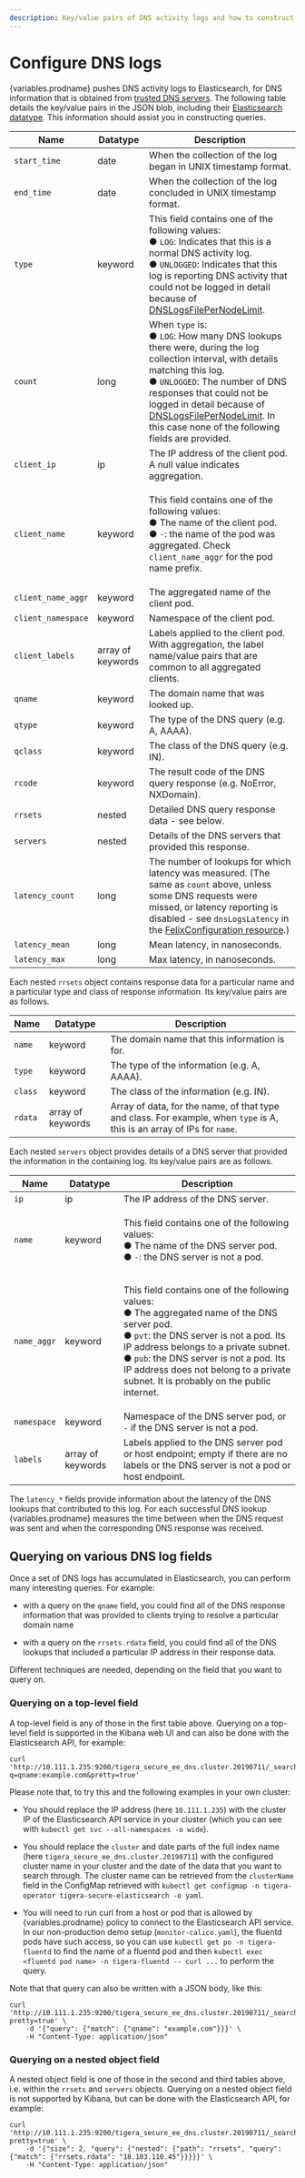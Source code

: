 ```yaml
---
description: Key/value pairs of DNS activity logs and how to construct queries.
---
```



# Configure DNS logs

{variables.prodname} pushes DNS activity logs to Elasticsearch, for DNS information that is obtained from [trusted DNS servers](../../../network-policy/domain-based-policy.mdx#trusted-dns-servers). The following table
details the key/value pairs in the JSON blob, including their
[Elasticsearch datatype](https://www.elastic.co/guide/en/elasticsearch/reference/current/mapping-types.html).
This information should assist you in constructing queries.

| Name               | Datatype          | Description                                                                                                                                                                                                                                                                                                                                                                                                       |
| ------------------ | ----------------- | ----------------------------------------------------------------------------------------------------------------------------------------------------------------------------------------------------------------------------------------------------------------------------------------------------------------------------------------------------------------------------------------------------------------- |
| `start_time`       | date              | When the collection of the log began in UNIX timestamp format.                                                                                                                                                                                                                                                                                                                                                    |
| `end_time`         | date              | When the collection of the log concluded in UNIX timestamp format.                                                                                                                                                                                                                                                                                                                                                |
| `type`             | keyword           | This field contains one of the following values:<br/>&#x25cf;&nbsp;<code>LOG</code>: Indicates that this is a normal DNS activity log.<br/>&#x25cf;&nbsp;<code>UNLOGGED</code>: Indicates that this log is reporting DNS activity that could not be logged in detail because of [DNSLogsFilePerNodeLimit](../../../reference/resources/felixconfig.mdx#spec).                                                     |
| `count`            | long              | When `type` is:<br/>&#x25cf;&nbsp;<code>LOG</code>: How many DNS lookups there were, during the log collection interval, with details matching this log.<br/>&#x25cf;&nbsp;<code>UNLOGGED</code>: The number of DNS responses that could not be logged in detail because of [DNSLogsFilePerNodeLimit](../../../reference/resources/felixconfig.mdx#spec). In this case none of the following fields are provided. |
| `client_ip`        | ip                | The IP address of the client pod. A null value indicates aggregation.                                                                                                                                                                                                                                                                                                                                             |
| `client_name`      | keyword           | <p>This field contains one of the following values:<br/>&#x25cf;&nbsp;The name of the client pod.<br/>&#x25cf;&nbsp;<code>-</code>: the name of the pod was aggregated. Check <code>client_name_aggr</code> for the pod name prefix.</p>                                                                                                                                                                          |
| `client_name_aggr` | keyword           | The aggregated name of the client pod.                                                                                                                                                                                                                                                                                                                                                                            |
| `client_namespace` | keyword           | Namespace of the client pod.                                                                                                                                                                                                                                                                                                                                                                                      |
| `client_labels`    | array of keywords | Labels applied to the client pod. With aggregation, the label name/value pairs that are common to all aggregated clients.                                                                                                                                                                                                                                                                                         |
| `qname`            | keyword           | The domain name that was looked up.                                                                                                                                                                                                                                                                                                                                                                               |
| `qtype`            | keyword           | The type of the DNS query (e.g. A, AAAA).                                                                                                                                                                                                                                                                                                                                                                         |
| `qclass`           | keyword           | The class of the DNS query (e.g. IN).                                                                                                                                                                                                                                                                                                                                                                             |
| `rcode`            | keyword           | The result code of the DNS query response (e.g. NoError, NXDomain).                                                                                                                                                                                                                                                                                                                                               |
| `rrsets`           | nested            | Detailed DNS query response data - see below.                                                                                                                                                                                                                                                                                                                                                                     |
| `servers`          | nested            | Details of the DNS servers that provided this response.                                                                                                                                                                                                                                                                                                                                                           |
| `latency_count`    | long              | The number of lookups for which latency was measured. (The same as `count` above, unless some DNS requests were missed, or latency reporting is disabled - see `dnsLogsLatency` in the [FelixConfiguration resource](../../../reference/resources/felixconfig.mdx).)                                                                                                                                              |
| `latency_mean`     | long              | Mean latency, in nanoseconds.                                                                                                                                                                                                                                                                                                                                                                                     |
| `latency_max`      | long              | Max latency, in nanoseconds.                                                                                                                                                                                                                                                                                                                                                                                      |

Each nested `rrsets` object contains response data for a particular name and a particular type and
class of response information. Its key/value pairs are as follows.

| Name    | Datatype          | Description                                                                                                             |
| ------- | ----------------- | ----------------------------------------------------------------------------------------------------------------------- |
| `name`  | keyword           | The domain name that this information is for.                                                                           |
| `type`  | keyword           | The type of the information (e.g. A, AAAA).                                                                             |
| `class` | keyword           | The class of the information (e.g. IN).                                                                                 |
| `rdata` | array of keywords | Array of data, for the name, of that type and class. For example, when `type` is A, this is an array of IPs for `name`. |

Each nested `servers` object provides details of a DNS server that provided the information in the
containing log. Its key/value pairs are as follows.

| Name        | Datatype          | Description                                                                                                                                                                                                                                                                                                                                                                                   |
| ----------- | ----------------- | --------------------------------------------------------------------------------------------------------------------------------------------------------------------------------------------------------------------------------------------------------------------------------------------------------------------------------------------------------------------------------------------- |
| `ip`        | ip                | The IP address of the DNS server.                                                                                                                                                                                                                                                                                                                                                             |
| `name`      | keyword           | <p>This field contains one of the following values:<br/>&#x25cf;&nbsp;The name of the DNS server pod.<br/>&#x25cf;&nbsp;<code>-</code>: the DNS server is not a pod.</p>                                                                                                                                                                                                                      |
| `name_aggr` | keyword           | <p>This field contains one of the following values:<br/>&#x25cf;&nbsp;The aggregated name of the DNS server pod.<br/>&#x25cf;&nbsp;<code>pvt</code>: the DNS server is not a pod. Its IP address belongs to a private subnet.<br/>&#x25cf;&nbsp;<code>pub</code>: the DNS server is not a pod. Its IP address does not belong to a private subnet. It is probably on the public internet.</p> |
| `namespace` | keyword           | Namespace of the DNS server pod, or `-` if the DNS server is not a pod.                                                                                                                                                                                                                                                                                                                       |
| `labels`    | array of keywords | Labels applied to the DNS server pod or host endpoint; empty if there are no labels or the DNS server is not a pod or host endpoint.                                                                                                                                                                                                                                                          |

The `latency_*` fields provide information about the latency of the DNS lookups that contributed to
this log. For each successful DNS lookup {variables.prodname} measures the time between when the DNS
request was sent and when the corresponding DNS response was received.

## Querying on various DNS log fields

Once a set of DNS logs has accumulated in Elasticsearch, you can perform many interesting queries. For example:

- with a query on the `qname` field, you could find all of the DNS response information that was
  provided to clients trying to resolve a particular domain name

- with a query on the `rrsets.rdata` field, you could find all of the DNS lookups that included a
  particular IP address in their response data.

Different techniques are needed, depending on the field that you want to query on.

### Querying on a top-level field

A top-level field is any of those in the first table above. Querying on a top-level field is
supported in the Kibana web UI and can also be done with the Elasticsearch API, for example:

```shell
curl 'http://10.111.1.235:9200/tigera_secure_ee_dns.cluster.20190711/_search?q=qname:example.com&pretty=true'
```

Please note that, to try this and the following examples in your own cluster:

- You should replace the IP address (here `10.111.1.235`) with the cluster IP of the Elasticsearch
  API service in your cluster (which you can see with `kubectl get svc --all-namespaces -o wide`).

- You should replace the `cluster` and date parts of the full index name (here
  `tigera_secure_ee_dns.cluster.20190711`) with the configured cluster name in your cluster and
  the date of the data that you want to search
  through. The cluster name can be retrieved from the `clusterName` field in the ConfigMap
  retrieved with `kubectl get configmap -n tigera-operator tigera-secure-elasticsearch -o yaml`.

- You will need to run curl from a host or pod that is allowed by {variables.prodname} policy to
  connect to the Elasticsearch API service. In our non-production demo setup
  (`monitor-calico.yaml`), the fluentd pods have such access, so you can use `kubectl get po -n tigera-fluentd` to find the name of a fluentd pod and then `kubectl exec <fluentd pod name> -n tigera-fluentd -- curl ...` to perform the query.

Note that that query can also be written with a JSON body, like this:

```shell
curl 'http://10.111.1.235:9200/tigera_secure_ee_dns.cluster.20190711/_search?pretty=true' \
    -d '{"query": {"match": {"qname": "example.com"}}}' \
    -H "Content-Type: application/json"
```

### Querying on a nested object field

A nested object field is one of those in the second and third tables above, i.e. within the `rrsets`
and `servers` objects. Querying on a nested object field is not supported by Kibana, but can be
done with the Elasticsearch API, for example:

```shell
curl 'http://10.111.1.235:9200/tigera_secure_ee_dns.cluster.20190711/_search?pretty=true' \
    -d '{"size": 2, "query": {"nested": {"path": "rrsets", "query": {"match": {"rrsets.rdata": "18.103.110.45"}}}}}' \
    -H "Content-Type: application/json"
```
